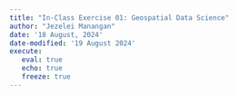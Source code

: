 ```yaml
---
title: "In-Class Exercise 01: Geospatial Data Science"
author: "Jezelei Manangan"
date: '18 August, 2024'
date-modified: '19 August 2024'
execute:
   eval: true
   echo: true
   freeze: true
---
```

